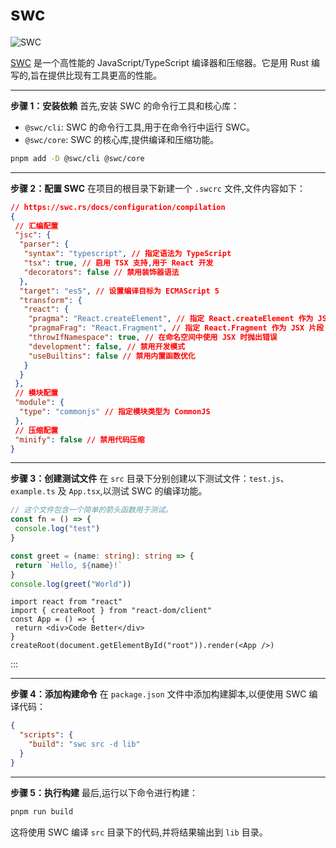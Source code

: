 # swc

![SWC](https://swc.rs/logo.png)

[SWC](https://swc.nodejs.cn/)  是一个高性能的 JavaScript/TypeScript 编译器和压缩器。它是用 Rust 编写的,旨在提供比现有工具更高的性能。

----

**步骤 1：安装依赖**
首先,安装 SWC 的命令行工具和核心库：

- `@swc/cli`: SWC 的命令行工具,用于在命令行中运行 SWC。
- `@swc/core`: SWC 的核心库,提供编译和压缩功能。
```bash
pnpm add -D @swc/cli @swc/core
```
---
**步骤 2：配置 SWC**
在项目的根目录下新建一个 `.swcrc` 文件,文件内容如下：
```json
// https://swc.rs/docs/configuration/compilation 
{
 // 汇编配置
 "jsc": {
  "parser": {
   "syntax": "typescript", // 指定语法为 TypeScript
   "tsx": true, // 启用 TSX 支持,用于 React 开发
   "decorators": false // 禁用装饰器语法
  },
  "target": "es5", // 设置编译目标为 ECMAScript 5
  "transform": {
   "react": {
    "pragma": "React.createElement", // 指定 React.createElement 作为 JSX 转换函数
    "pragmaFrag": "React.Fragment", // 指定 React.Fragment 作为 JSX 片段
    "throwIfNamespace": true, // 在命名空间中使用 JSX 时抛出错误
    "development": false, // 禁用开发模式
    "useBuiltins": false // 禁用内置函数优化
   }
  }
 },
 // 模块配置
 "module": {
  "type": "commonjs" // 指定模块类型为 CommonJS
 },
 // 压缩配置
 "minify": false // 禁用代码压缩
}
```
----
**步骤 3：创建测试文件**
在 `src` 目录下分别创建以下测试文件：`test.js`、`example.ts` 及 `App.tsx`,以测试 SWC 的编译功能。

```js [test.js]
// 这个文件包含一个简单的箭头函数用于测试。
const fn = () => {
 console.log("test")
}
```
```ts [example.ts]
const greet = (name: string): string => {
 return `Hello, ${name}!`
}
console.log(greet("World"))
```
```tsx [App.tsx]
import react from "react"
import { createRoot } from "react-dom/client"
const App = () => {
 return <div>Code Better</div>
}
createRoot(document.getElementById("root")).render(<App />)
```
:::

---

**步骤 4：添加构建命令**
在 `package.json` 文件中添加构建脚本,以便使用 SWC 编译代码：

```json
{
  "scripts": {
    "build": "swc src -d lib"
  }
}
```
----
**步骤 5：执行构建**
最后,运行以下命令进行构建：
```bash
pnpm run build
```
这将使用 SWC 编译 `src` 目录下的代码,并将结果输出到 `lib` 目录。